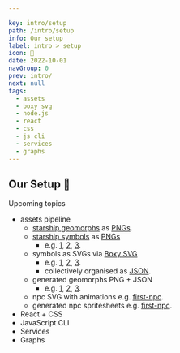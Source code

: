 ```yaml
---

key: intro/setup
path: /intro/setup
info: Our setup
label: intro > setup
icon: 🚧
date: 2022-10-01
navGroup: 0
prev: intro/
next: null
tags:
  - assets
  - boxy svg
  - node.js
  - react
  - css
  - js cli
  - services
  - graphs
---
```


## Our Setup 🚧

<aside id="upcoming-article">

Upcoming topics

- assets pipeline
  - [starship geomorphs](http://travellerrpgblog.blogspot.com/2020/07/starship-geomorphs-20.html "@new-tab") as [PNGs](http://ericbsmith.no-ip.org/geomorphs/ "@new-tab").
  - [starship symbols](http://travellerrpgblog.blogspot.com/2020/08/starship-symbols-book.html "@new-tab") as [PNGs](http://ericbsmith.no-ip.org/geomorphs/ "@new-tab")
    - e.g. [1](/assets/symbol/office--020--2x3.png "@new-tab"), [2](/assets/symbol/stateroom--020--2x3.png "@new-tab"), [3](/assets/symbol/couch-and-chairs--006--0.4x2.png "@new-tab").
  - symbols as SVGs via [Boxy SVG](https://boxy-svg.com/)
    - e.g. [1](/assets/symbol/office--020--2x3.svg "@new-tab"), [2](/assets/symbol/stateroom--020--2x3.svg "@new-tab"), [3](/assets/symbol/couch-and-chairs--006--0.4x2.svg "@new-tab").
    - collectively organised as [JSON](/assets/symbol/svg.json "@new-tab").
  - generated geomorphs PNG + JSON
    - e.g. [1](/assets/geomorph/g-301--bridge.png "@new-tab"), [2](/assets/geomorph/g-101--multipurpose.png "@new-tab"), [3](/assets/geomorph/g-303--passenger-deck.png "@new-tab").
  - npc SVG with animations e.g. [first-npc](/assets/npc/first-npc.svg "@new-tab").
  - generated npc spritesheets e.g. [first-npc](/assets/npc/first-npc--walk.png "@new-tab").
- React + CSS
- JavaScript CLI
- Services
- Graphs

</aside>

